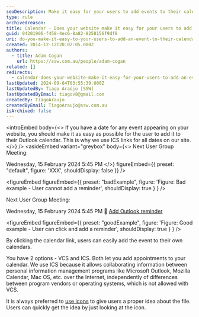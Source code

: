 ```yaml
---
seoDescription: Make it easy for your users to add events to their calendar with ICS links and icons.
type: rule
archivedreason:
title: Calendar - Does your website make it easy for your users to add an event to their calendar?
guid: 94201906-f458-4ec6-8a82-8258156f9df8
uri: do-you-make-it-easy-to-your-users-to-add-an-event-to-their-calendar
created: 2014-12-12T20:02:05.000Z
authors:
  - title: Adam Cogan
    url: https://ssw.com.au/people/adam-cogan
related: []
redirects:
  - calendar-does-your-website-make-it-easy-for-your-users-to-add-an-event-to-their-calendar
lastUpdated: 2024-09-04T03:55:39.000Z
lastUpdatedBy: Tiago Araújo [SSW]
lastUpdatedByEmail: tiagov8@gmail.com
createdBy: TiagoAraujo
createdByEmail: TiagoAraujo@ssw.com.au
isArchived: false
---
```


<introEmbed
  body={<>
If you have a date for any event appearing on your website, you should make it as easy as possible for the user to add it to their Outlook calendar. This is why we use ICS links for all dates on our site.
  </>}
/>
<asideEmbed
  variant="greybox"
  body={<>
    Next User Group Meeting:

Wednesday, 15 February 2024 5:45 PM
  </>}
  figureEmbed={{
    preset: "default",
    figure: 'XXX',
    shouldDisplay: false
  }}
/>

<figureEmbed figureEmbed={{
  preset: "badExample",
  figure: 'Figure: Bad example - User cannot add a reminder',
  shouldDisplay: true
} } />

Next User Group Meeting:

Wednesday, 15 February 2024 5:45 PM
📅 [Add Outlook reminder](https://www.w3.org/2002/12/cal/rfc2445.html)

<figureEmbed figureEmbed={{
  preset: "goodExample",
  figure: 'Figure: Good example - User can click and add a reminder',
  shouldDisplay: true
} } />


By clicking the calendar link, users can easily add the event to their own calendars.

You have 2 options - VCS and ICS. Both let you add appointments to your calendar. We use ICS because it allows collaborating information between personal information management programs like Microsoft Outlook, Mozilla Calendar, Mac OS, etc. over the Internet, independently of differences between program vendors or operating systems, which is not allowed with VCS.

It is always preferred to [use icons](/use-icons-to-not-surprise-users) to give users a proper idea about the file. Users can quickly get the idea by just looking at the icon.
